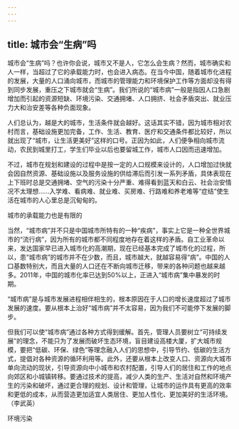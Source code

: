 ```yaml
---
---
---
```

title: 城市会“生病”吗
---






城市会“生病”吗？也许你会说，城市又不是人，它怎么会生病？然而，城市确实和人一样，当超过了它的承载能力时，也会进入病态。在当今中国，随着城市化进程的发展，大量的人口涌向城市，而城市的管理能力和环境保护工作等方面却没有得到同步发展，重压之下城市就会“生病”。我们所说的“城市病”一般是指因人口急剧增加而引起的资源短缺、环境污染、交通拥堵、人口拥挤、社会矛盾突出、就业压力大和治安差等各种负面现象。

人们总认为，越是大的城市，生活条件就会越好。这话其实不错，因为城市相对农村而言，基础设施更加完备，工作、生活、教育、医疗和交通条件都比较好，所以就出现了“城市，让生活更美好”这样的口号。正因为如此，人们便争相向城市流动，农民到城里打工，学生们毕业以后也要留城工作，城市人口因而迅速增加。

不过，城市在规划和建设的过程中是按一定的人口规模来设计的，人口增加过快就会因自然资源、基础设施以及服务设施的供给滞后而引发一系列矛盾，具体表现在上下班时总是交通拥堵、空气的污染十分严重、难得看到蓝天和白云、社会治安情况不太理想……入学难、看病难、就业难、买房难、行路难和养老难等“症结”使生活在城市的人心里总是沉甸甸的。

城市的承载能力也是有限的



当然，“城市病”并不只是中国城市所特有的一种“疾病”，事实上它是一种全世界城市的“流行病”，因为所有的城市都不同程度地存在着这样的矛盾。自工业革命以来，发达国家早已进入城市化的高潮期，现在已经基本完成了城市化的过程，所以，患“城市病”的城市并不在少数，而且，城市越大，就越容易得“病”。中国的人口基数特别大，而且大量的人口还在不断向城市迁移，带来的各种问题也越来越多。2011年，中国的城市化率已达到50%以上，正进入“城市病”集中暴发的时期。

“城市病”是与城市发展进程相伴相生的，根本原因在于人口的增长速度超过了城市发展的速度。要从根本上治好“城市病”并不太容易，因为我们不可能停下发展的脚步。

但我们可以使“城市病”通过各种方式得到缓解。首先，管理人员要树立“可持续发展”的理念，不能只为了发展而破坏生态环境，盲目建设高楼大厦，扩大城市规模，要把“低碳、环保、绿色”等理念融入人们的思想中，引导节约、低碳的生活方式，提倡对各种资源的循环利用等。此外，还要从根本上改变人口、资源向大城市单向流动的现状，引导资源向中小城市和农村配置，引导人们的居住和工作的地点向郊区和小城镇转移。要通过技术的提高，减少人类的生产、生活对自然和环境产生的污染和破坏，通过更合理的规划、设计和管理，让城市的运作具有更高的效率和更低的成本，从而营造更加适宜人类居住、更加人性化、更加美好的生活环境。（李武英）

环境污染